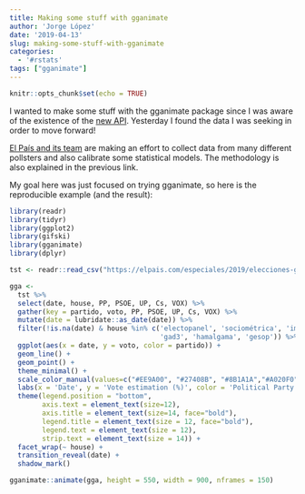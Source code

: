 ```yaml
---
title: Making some stuff with gganimate
author: 'Jorge López'
date: '2019-04-13'
slug: making-some-stuff-with-gganimate
categories:
  - '#rstats'
tags: ["gganimate"]
---
```


```r
knitr::opts_chunk$set(echo = TRUE)
```

I wanted to make some stuff with the gganimate package since I was aware of the existence of the [new API](https://github.com/thomasp85/gganimate#gganimate-). Yesterday I found the data I was seeking in order to move forward!

[El País and its team](https://elpais.com/especiales/2019/elecciones-generales/encuestas-electorales/) are making an effort to collect data from many different pollsters and also calibrate some statistical models. The methodology is also explained in the previous link.

My goal here was just focused on trying gganimate, so here is the reproducible example (and the result):

```r
library(readr)
library(tidyr)
library(ggplot2)
library(gifski)
library(gganimate)
library(dplyr)

tst <- readr::read_csv("https://elpais.com/especiales/2019/elecciones-generales/encuestas-electorales/ficheros/tabla.csv?1554807308")

gga <-
  tst %>% 
  select(date, house, PP, PSOE, UP, Cs, VOX) %>% 
  gather(key = partido, voto, PP, PSOE, UP, Cs, VOX) %>% 
  mutate(date = lubridate::as_date(date)) %>% 
  filter(!is.na(date) & house %in% c('electopanel', 'sociométrica', 'imop',
                                     'gad3', 'hamalgama', 'gesop')) %>% 
  ggplot(aes(x = date, y = voto, color = partido)) +
  geom_line() +
  geom_point() +
  theme_minimal() +
  scale_color_manual(values=c("#EE9A00", "#27408B", "#8B1A1A","#A020F0", "#458B00")) +
  labs(x = 'Date', y = 'Vote estimation (%)', color = 'Political Party') +
  theme(legend.position = "bottom", 
        axis.text = element_text(size=12),
        axis.title = element_text(size=14, face="bold"),
        legend.title = element_text(size = 12, face="bold"),
        legend.text = element_text(size = 12),
        strip.text = element_text(size = 14)) +
  facet_wrap(~ house) +
  transition_reveal(date) + 
  shadow_mark()

gganimate::animate(gga, height = 550, width = 900, nframes = 150)
```